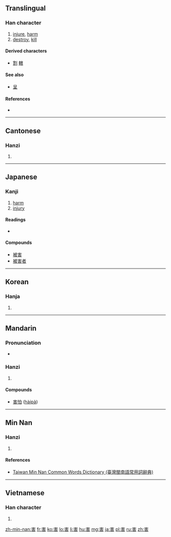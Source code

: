 {{also|呈}}
==Translingual==

===Han character===
{{Han char|rn=40|rad=宀|as=07|sn=10|four=3060<sub>1</sub>|canj=十手十口 (JQJR), 十手一口 (JQMR)|ids=⿳[[宀]][[丰]][[口]]}}

# [[injure]], [[harm]]
# [[destroy]], [[kill]]

====Derived characters====
* [[割]] [[轄]]

====See also====
* [[呈]]

====References====
* {{Han ref|kx=0286.120|dkj=07165|dj=0565.090|hdz=20929.050|uh=5BB3|ud=23475|bh=AE60|bd=44640}}

----

==Cantonese==

===Hanzi===
{{yue-hanzi|jyut=[[hoi6]], [[hot3]]|y=hoi6, hot3}}

# {{defn|lang=yue|sort=宀07}}

----

==Japanese==

===Kanji===
{{ja-kanji|grade=4|rs=宀07}}

# [[harm]]
# [[injury]]

====Readings====
* {{ja-readings|on=[[がい]] ([[gai]]), [[かつ]] ([[katsu]])|kun=[[そこなう]] ([[害う]], [[sokonau]]), [[わざわい]] ([[wazawai]]), [[なんぞ]] ([[nanzo]])}}

====Compounds====
* [[被害]]
* [[被害者]]

----

==Korean==

===Hanja===
{{ko-hanja|hangeul=[[해]], [[할]]|rv=hae, hal|mr=hae, hal}}

# {{defn|lang=ko|sort=宀07}}

----

==Mandarin==

===Pronunciation===
* {{audio|Zh-hài.ogg|Audio|lang=cmn}}

===Hanzi===
{{cmn-hanzi|pin=[[hài]] ([[hai4]])|wg=hai<sup>4</sup>}}

# {{defn|lang=cmn|sort=宀07}}

====Compounds====
* [[害怕]] ([[hàipà]])

----

==Min Nan==

===Hanzi===
{{nan-hanzi|tlpa=[[hāi]] (hai<sup>7</sup>)}}

# {{defn|lang=nan|sort=宀07}}

====References====
*[http://twblg.dict.edu.tw/holodict_new/result_detail.jsp?n_no=5899&curpage=1&sample=%E5%AE%B3&radiobutton=1&querytarget=1&limit=20&pagenum=2&rowcount=25 Taiwan Min Nan Common Words Dictionary (臺灣閩南語常用詞辭典)]

----

==Vietnamese==

===Han character===
{{vi-hantu|hại|rs=宀07}}

# {{defn|lang=vi|sort=宀07}}

[[zh-min-nan:害]]
[[fr:害]]
[[ko:害]]
[[lo:害]]
[[li:害]]
[[hu:害]]
[[mg:害]]
[[ja:害]]
[[pl:害]]
[[ru:害]]
[[zh:害]]